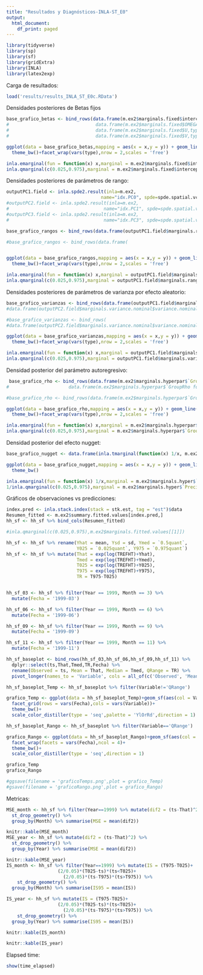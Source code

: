 ```yaml
---
title: "Resultados y Diagnósticos-INLA-ST_E0"
output:
  html_document:
    df_print: paged
---
```


```r
library(tidyverse)
library(sp)
library(sf)
library(gridExtra)
library(INLA)
library(latex2exp)
```

Carga de resultados:
```r
load('results/results_INLA_ST_E0c.RData')
```

Densidades posteriores de Betas fijos
```r
base_grafico_betas <- bind_rows(data.frame(m.ex2$marginals.fixed$intercept,type='beta0'))
#                                data.frame(m.ex2$marginals.fixed$OMEGA,type='beta1'))
#                                data.frame(m.ex2$marginals.fixed$U,type='beta2'),
#                                data.frame(m.ex2$marginals.fixed$V,type='beta3'))

ggplot(data = base_grafico_betas,mapping = aes(x = x,y = y)) + geom_line()+
  theme_bw()+facet_wrap(vars(type),nrow = 2,scales = 'free')

inla.emarginal(fun = function(x) x,marginal = m.ex2$marginals.fixed$intercept)
inla.qmarginal(c(0.025,0.975),marginal = m.ex2$marginals.fixed$intercept)
```

Densidades posteriores de parámetros de rango:
```r
outputPC1.field <- inla.spde2.result(inla=m.ex2,
                                   name="idx.PC0", spde=spde.spatial.vcm, do.transf=TRUE)
#outputPC2.field <- inla.spde2.result(inla=m.ex2,
#                                   name="idx.PC1", spde=spde.spatial.vcm, do.transf=TRUE)
#outputPC3.field <- inla.spde2.result(inla=m.ex2,
#                                   name="idx.PC3", spde=spde.spatial.vcm, do.transf=TRUE)

base_grafico_rangos <- bind_rows(data.frame(outputPC1.field$marginals.range.nominal$range.nominal.1,type='PC0'))#,                                 data.frame(outputPC2.field$marginals.range.nominal$range.nominal.1,type='PC1'))

#base_grafico_rangos <- bind_rows(data.frame(                                 data.frame(outputPC2.field$marginals.range.nominal$range.nominal.1,type='PC1')))


ggplot(data = base_grafico_rangos,mapping = aes(x = x,y = y)) + geom_line()+
  theme_bw()+facet_wrap(vars(type),nrow = 2,scales = 'free')

inla.emarginal(fun = function(x) x,marginal = outputPC1.field$marginals.range.nominal$range.nominal.1)
inla.qmarginal(c(0.025,0.975),marginal = outputPC1.field$marginals.range.nominal$range.nominal.1)
```

Densidades posteriores de parámetros de varianza por efecto aleatorio:
```r
base_grafico_varianzas <- bind_rows(data.frame(outputPC1.field$marginals.variance.nominal$variance.nominal.1,type='PC0'))#,
#data.frame(outputPC2.field$marginals.variance.nominal$variance.nominal.1,type='PC1'))

#base_grafico_varianzas <- bind_rows(
#data.frame(outputPC2.field$marginals.variance.nominal$variance.nominal.1,type='PC1'))

ggplot(data = base_grafico_varianzas,mapping = aes(x = x,y = y)) + geom_line()+
  theme_bw()+facet_wrap(vars(type),nrow = 2,scales = 'free')

inla.emarginal(fun = function(x) x,marginal = outputPC1.field$marginals.variance.nominal$variance.nominal.1)
inla.qmarginal(c(0.025,0.975),marginal = outputPC1.field$marginals.variance.nominal$variance.nominal.1)
```
Densidad posterior del parámetro autoregresivo:
```r
 base_grafico_rho <- bind_rows(data.frame(m.ex2$marginals.hyperpar$`GroupRho for idx.PC0`,type='Rho0'))#,
#                      data.frame(m.ex2$marginals.hyperpar$`GroupRho for idx.PC1`,type='Rho1'))

#base_grafico_rho <- bind_rows(data.frame(m.ex2$marginals.hyperpar$`GroupRho for idx.PC1`,type='Rho1'))

ggplot(data = base_grafico_rho,mapping = aes(x = x,y = y)) + geom_line()+
  theme_bw()+facet_wrap(vars(type),nrow = 2,scales = 'free')

inla.emarginal(fun = function(x) x,marginal = m.ex2$marginals.hyperpar$`GroupRho for idx.PC0`)
inla.qmarginal(c(0.025,0.975),marginal = m.ex2$marginals.hyperpar$`GroupRho for idx.PC0`)

```

Densidad posterior del efecto nugget:
```r
base_grafico_nugget <- data.frame(inla.tmarginal(function(x) 1/x, m.ex2$marginals.hyper$`Precision for the Gaussian observations`))

ggplot(data = base_grafico_nugget,mapping = aes(x = x,y = y)) + geom_line()+
  theme_bw()

inla.emarginal(fun = function(x) 1/x,marginal = m.ex2$marginals.hyper$`Precision for the Gaussian observations`)
1/inla.qmarginal(c(0.025,0.975),marginal = m.ex2$marginals.hyper$`Precision for the Gaussian observations`)
```


Gráficos de observaciones vs predicciones:
```r
index.pred <- inla.stack.index(stack = stk.est, tag = "est")$data
Resumen_fitted <- m.ex2$summary.fitted.values[index.pred,]
hh_sf <- hh_sf %>% bind_cols(Resumen_fitted)

#inla.qmarginal(c(0.025,0.975),m.ex2$marginals.fitted.values[[1]])

hh_sf <- hh_sf %>% rename(Yhat = mean, Ysd = sd, Ymed = `0.5quant`, 
                          Y025 = `0.025quant`, Y975 = `0.975quant`)
hh_sf <- hh_sf %>% mutate(That = exp(log(TREFHT)+Yhat), 
                          Tmed = exp(log(TREFHT)+Ymed),
                          T025 = exp(log(TREFHT)+Y025),
                          T975 = exp(log(TREFHT)+Y975),
                          TR = T975-T025)


hh_sf_03 <- hh_sf %>% filter(Year == 1999, Month == 3) %>% 
  mutate(Fecha = '1999-03')

hh_sf_06 <- hh_sf %>% filter(Year == 1999, Month == 6) %>% 
  mutate(Fecha = '1999-06')

hh_sf_09 <- hh_sf %>% filter(Year == 1999, Month == 9) %>% 
  mutate(Fecha = '1999-09')

hh_sf_11 <- hh_sf %>% filter(Year == 1999, Month == 11) %>% 
  mutate(Fecha = '1999-11')

hh_sf_baseplot <- bind_rows(hh_sf_03,hh_sf_06,hh_sf_09,hh_sf_11) %>%
  dplyr::select(ts,That,Tmed,TR,Fecha) %>%
  rename(Observed = ts, Mean = That, Median = Tmed, QRange = TR) %>%
  pivot_longer(names_to = 'Variable', cols = all_of(c('Observed', 'Mean', 'Median', 'QRange')), values_to = 'Value')

hh_sf_baseplot_Temp <- hh_sf_baseplot %>% filter(Variable!='QRange') 

grafico_Temp <- ggplot(data = hh_sf_baseplot_Temp)+geom_sf(aes(col = Value))+
  facet_grid(rows = vars(Fecha),cols = vars(Variable))+
  theme_bw()+
  scale_color_distiller(type = 'seq',palette = 'YlOrRd',direction = 1)

hh_sf_baseplot_Rango <- hh_sf_baseplot %>% filter(Variable=='QRange') 

grafico_Rango <- ggplot(data = hh_sf_baseplot_Rango)+geom_sf(aes(col = Value))+
  facet_wrap(facets = vars(Fecha),ncol = 4)+
  theme_bw()+
  scale_color_distiller(type = 'seq',direction = 1)

grafico_Temp
grafico_Rango

#ggsave(filename = 'graficoTemps.png',plot = grafico_Temp)
#gsave(filename = 'graficoRango.png',plot = grafico_Rango)
```   


Metricas:
```r
MSE_month <- hh_sf %>% filter(Year==1999) %>% mutate(dif2 = (ts-That)^2) %>%
  st_drop_geometry() %>%
  group_by(Month) %>% summarise(MSE = mean(dif2))

knitr::kable(MSE_month)
MSE_year <- hh_sf %>% mutate(dif2 = (ts-That)^2) %>%
  st_drop_geometry() %>%
  group_by(Year) %>% summarise(MSE = mean(dif2))

knitr::kable(MSE_year)
IS_month <- hh_sf %>% filter(Year==1999) %>% mutate(IS = (T975-T025)+
                   (2/0.05)*(T025-ts)*(ts<T025)+ 
                     (2/0.05)*(ts-T975)*(ts>T975)) %>%
    st_drop_geometry() %>%
  group_by(Month) %>% summarise(IS95 = mean(IS))

IS_year <- hh_sf %>% mutate(IS = (T975-T025)+
                   (2/0.05)*(T025-ts)*(ts<T025)+ 
                     (2/0.05)*(ts-T975)*(ts>T975)) %>%
    st_drop_geometry() %>%
  group_by(Year) %>% summarise(IS95 = mean(IS))

knitr::kable(IS_month)

knitr::kable(IS_year)
```
Elapsed time:
```r
show(time_elapsed)
```

